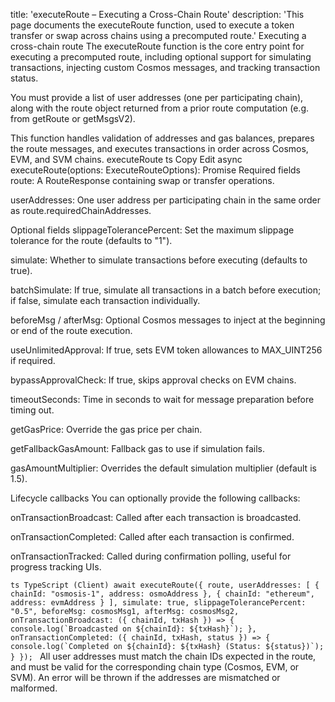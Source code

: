 title: 'executeRoute – Executing a Cross-Chain Route'
description: 'This page documents the executeRoute function, used to execute a token transfer or swap across chains using a precomputed route.'
Executing a cross-chain route
The executeRoute function is the core entry point for executing a precomputed route, including optional support for simulating transactions, injecting custom Cosmos messages, and tracking transaction status.

You must provide a list of user addresses (one per participating chain), along with the route object returned from a prior route computation (e.g. from getRoute or getMsgsV2).

<Info> This function handles validation of addresses and gas balances, prepares the route messages, and executes transactions in order across Cosmos, EVM, and SVM chains. </Info>
executeRoute
ts
Copy
Edit
async executeRoute(options: ExecuteRouteOptions): Promise<void>
Required fields
route: A RouteResponse containing swap or transfer operations.

userAddresses: One user address per participating chain in the same order as route.requiredChainAddresses.

Optional fields
slippageTolerancePercent: Set the maximum slippage tolerance for the route (defaults to "1").

simulate: Whether to simulate transactions before executing (defaults to true).

batchSimulate: If true, simulate all transactions in a batch before execution; if false, simulate each transaction individually.

beforeMsg / afterMsg: Optional Cosmos messages to inject at the beginning or end of the route execution.

useUnlimitedApproval: If true, sets EVM token allowances to MAX_UINT256 if required.

bypassApprovalCheck: If true, skips approval checks on EVM chains.

timeoutSeconds: Time in seconds to wait for message preparation before timing out.

getGasPrice: Override the gas price per chain.

getFallbackGasAmount: Fallback gas to use if simulation fails.

gasAmountMultiplier: Overrides the default simulation multiplier (default is 1.5).

Lifecycle callbacks
You can optionally provide the following callbacks:

onTransactionBroadcast: Called after each transaction is broadcasted.

onTransactionCompleted: Called after each transaction is confirmed.

onTransactionTracked: Called during confirmation polling, useful for progress tracking UIs.

<CodeGroup> ```ts TypeScript (Client) await executeRoute({ route, userAddresses: [ { chainId: "osmosis-1", address: osmoAddress }, { chainId: "ethereum", address: evmAddress } ], simulate: true, slippageTolerancePercent: "0.5", beforeMsg: cosmosMsg1, afterMsg: cosmosMsg2, onTransactionBroadcast: ({ chainId, txHash }) => { console.log(`Broadcasted on ${chainId}: ${txHash}`); }, onTransactionCompleted: ({ chainId, txHash, status }) => { console.log(`Completed on ${chainId}: ${txHash} (Status: ${status})`); } }); ``` </CodeGroup> <Warning> All user addresses must match the chain IDs expected in the route, and must be valid for the corresponding chain type (Cosmos, EVM, or SVM). An error will be thrown if the addresses are mismatched or malformed. </Warning>
